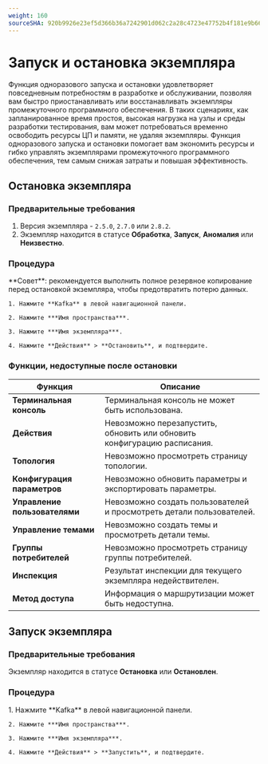 ```yaml
---
weight: 160
sourceSHA: 920b9926e23ef5d366b36a7242901d062c2a28c4723e47752b4f181e9b66cc1a
---
```


# Запуск и остановка экземпляра

Функция одноразового запуска и остановки удовлетворяет повседневным потребностям в разработке и обслуживании, позволяя вам быстро приостанавливать или восстанавливать экземпляры промежуточного программного обеспечения. В таких сценариях, как запланированное время простоя, высокая нагрузка на узлы и среды разработки тестирования, вам может потребоваться временно освободить ресурсы ЦП и памяти, не удаляя экземпляры. Функция одноразового запуска и остановки помогает вам экономить ресурсы и гибко управлять экземплярами промежуточного программного обеспечения, тем самым снижая затраты и повышая эффективность.

## Остановка экземпляра

### Предварительные требования

1. Версия экземпляра - `2.5.0`, `2.7.0` или `2.8.2`.
2. Экземпляр находится в статусе **Обработка**, **Запуск**, **Аномалия** или **Неизвестно**.

### Процедура

<Tabs>
  <Tab label="Веб-консоль">
    **Совет**: рекомендуется выполнить полное резервное копирование перед остановкой экземпляра, чтобы предотвратить потерю данных.

    1. Нажмите **Kafka** в левой навигационной панели.

    2. Нажмите ***Имя пространства***.

    3. Нажмите ***Имя экземпляра***.

    4. Нажмите **Действия** > **Остановить**, и подтвердите.
  </Tab>
</Tabs>

### Функции, недоступные после остановки

| Функция                    | Описание                                                    |
| --------------------------- | ----------------------------------------------------------- |
| **Терминальная консоль**    | Терминальная консоль не может быть использована.            |
| **Действия**                | Невозможно перезапустить, обновить или обновить конфигурацию расписания. |
| **Топология**               | Невозможно просмотреть страницу топологии.                 |
| **Конфигурация параметров** | Невозможно обновить параметры и экспортировать параметры.   |
| **Управление пользователями**| Невозможно создать пользователей и просмотреть детали пользователей. |
| **Управление темами**       | Невозможно создать темы и просмотреть детали темы.         |
| **Группы потребителей**     | Невозможно просмотреть страницу группы потребителей.       |
| **Инспекция**               | Результат инспекции для текущего экземпляра недействителен. |
| **Метод доступа**           | Информация о маршрутизации может быть недоступна.         |

## Запуск экземпляра

### Предварительные требования

Экземпляр находится в статусе **Остановка** или **Остановлен**.

### Процедура

<Tabs>
  <Tab label="Веб-консоль">
    1. Нажмите **Kafka** в левой навигационной панели.

    2. Нажмите ***Имя пространства***.

    3. Нажмите ***Имя экземпляра***.

    4. Нажмите **Действия** > **Запустить**, и подтвердите.
  </Tab>
</Tabs>
